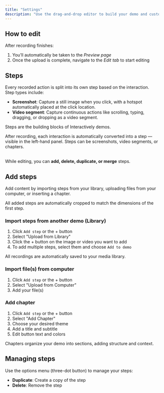 ```yaml
---
title: "Settings"
description: "Use the drag-and-drop editor to build your demo and customize its appearance"
---
```


## How to edit

After recording finishes:

1. You’ll automatically be taken to the _Preview page_
2. Once the upload is complete, navigate to the _Edit tab_ to start editing

## Steps

Every recorded action is split into its own step based on the interaction. Step types include:

- **Screenshot**: Capture a still image when you click, with a hotspot automatically placed at the click location.
- **Video segment**: Capture continuous actions like scrolling, typing, dragging, or dropping as a video segment.

<Check>
  Steps are the building blocks of Interactively demos.

  After recording, each interaction is automatically converted into a step — visible in the left-hand panel. Steps can be screenshots, video segments, or chapters.

  \
  While editing, you can **add, delete, duplicate, or merge** steps.
</Check>

## Add steps

Add content by importing steps from your library, uploading files from your computer, or inserting a chapter.

<Note>
  All added steps are automatically cropped to match the dimensions of the first step.
</Note>

### Import steps from another demo (Library)

1. Click `Add step` or the \+ button
2. Select "Upload from Library"
3. Click the \+ button on the image or video you want to add
4. To add multiple steps, select them and choose `Add to demo`

<Info>
  All recordings are automatically saved to your media library.
</Info>

### Import file(s) from computer

1. Click `Add step` or the \+ button
2. Select "Upload from Computer"
3. Add your file(s)

### Add chapter

1. Click `Add step` or the \+ button
2. Select "Add Chapter"
3. Choose your desired theme
4. Add a title and subtitle
5. Edit button text and colors

<Info>
  Chapters organize your demo into sections, adding structure and context.
</Info>

## Managing steps

Use the options menu (three-dot button) to manage your steps:

- **Duplicate**: Create a copy of the step
- **Delete**: Remove the step
